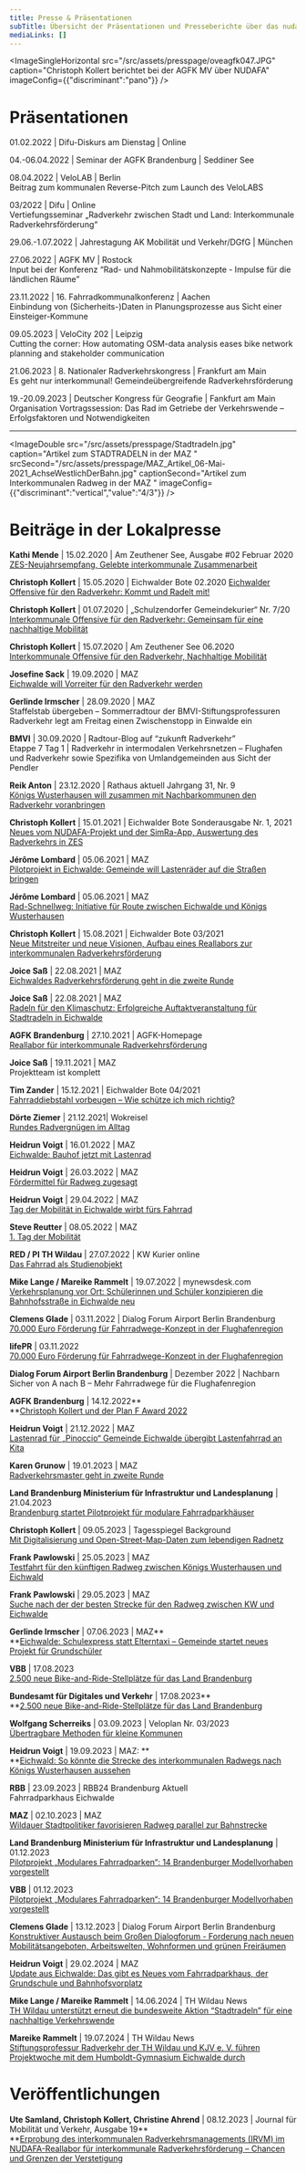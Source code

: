 ```yaml
---
title: Presse & Präsentationen
subTitle: Übersicht der Präsentationen und Presseberichte über das nudafa Reallabor
mediaLinks: []
---
```

<ImageSingleHorizontal src="/src/assets/presspage/oveagfk047.JPG" caption="Christoph Kollert berichtet bei der AGFK MV über NUDAFA" imageConfig={{"discriminant":"pano"}} />

# Präsentationen

01.02.2022 | Difu-Diskurs am Dienstag | Online

04.-06.04.2022 | Seminar der AGFK Brandenburg | Seddiner See

08.04.2022 | VeloLAB | Berlin\
Beitrag zum kommunalen Reverse-Pitch zum Launch des VeloLABS

03/2022 | Difu | Online\
Vertiefungsseminar „Radverkehr zwischen Stadt und Land: Interkommunale Radverkehrsförderung“

29.06.-1.07.2022 | Jahrestagung AK Mobilität und Verkehr/DGfG | München

27.06.2022 | AGFK MV | Rostock\
Input bei der Konferenz “Rad- und Nahmobilitätskonzepte - Impulse für die ländlichen Räume”&#x20;

23.11.2022 | 16. Fahrradkommunalkonferenz | Aachen\
Einbindung von (Sicherheits-)Daten in Planungsprozesse aus Sicht einer Einsteiger-Kommune

09.05.2023 | VeloCity 202 | Leipzig\
Cutting the corner: How automating OSM-data analysis eases bike network planning and stakeholder communication

21.06.2023 | 8. Nationaler Radverkehrskongress | Frankfurt am Main \
Es geht nur interkommunal! Gemeindeübergreifende Radverkehrsförderung

19.-20.09.2023 | Deutscher Kongress für Geografie | Fankfurt am Main\
Organisation Vortragssession: Das Rad im Getriebe der Verkehrswende – Erfolgsfaktoren und Notwendigkeiten&#x20;

---

<ImageDouble src="/src/assets/presspage/Stadtradeln.jpg" caption="Artikel zum STADTRADELN in der MAZ " srcSecond="/src/assets/presspage/MAZ_Artikel_06-Mai-2021_AchseWestlichDerBahn.jpg" captionSecond="Artikel zum Interkommunalen Radweg in der MAZ " imageConfig={{"discriminant":"vertical","value":"4/3"}} />

# Beiträge in der Lokalpresse

**Kathi Mende** | 15.02.2020 | Am Zeuthener See, Ausgabe #02 Februar 2020\
[ZES-Neujahrsempfang, Gelebte interkommunale Zusammenarbeit](https://www.zeuthen.de/Am-Zeuthener-See-2020-02-662807.pdf)

**Christoph Kollert** | 15.05.2020 | Eichwalder Bote 02.2020
[Eichwalder Offensive für den Radverkehr: Kommt und Radelt mit!](https://www.eichwalde.de/wp-content/uploads/2020/07/EB_022020_Mai_web.pdf)

**Christoph Kollert** | 01.07.2020 | „Schulzendorfer Gemeindekurier“ Nr. 7/20 \
[Interkommunale Offensive für den Radverkehr: Gemeinsam für eine nachhaltige Mobilität](https://www.schulzendorf.de/amtsblatt/index.php#gazette_49393_noScroll)

**Christoph Kollert** | 15.07.2020 | Am Zeuthener See 06.2020
[Interkommunale Offensive für den Radverkehr, Nachhaltige Mobilität](https://www.zeuthen.de/Am-Zeuthener-See-2020-06-665259.pdf)

**Josefine Sack** | 19.09.2020 | MAZ\
[Eichwalde will Vorreiter für den Radverkehr werden](https://www.maz-online.de/lokales/dahme-spreewald/eichwalde/eichwalde-will-vorreiter-fuer-radverkehr-werden-PQSREEGNKBSSQXYKM3CR3IQBHA.html)

**Gerlinde Irmscher** | 28.09.2020 | MAZ\
Staffelstab übergeben – Sommerradtour der BMVI-Stiftungsprofessuren Radverkehr legt am Freitag einen Zwischenstopp in Einwalde ein

**BMVI** | 30.09.2020 | Radtour-Blog auf “zukunft Radverkehr”\
Etappe 7 Tag 1 | Radverkehr in intermodalen Verkehrsnetzen – Flughafen und Radverkehr sowie Spezifika von Umlandgemeinden aus Sicht der Pendler&#x20;

**Reik Anton** | 23.12.2020 | Rathaus aktuell Jahrgang 31, Nr. 9\
[Königs Wusterhausen will zusammen mit Nachbarkommunen den Radverkehr voranbringen](https://www.koenigs-wusterhausen.de/rathaus-aktuell-jg-31-nr-9-bf822b4aad6cfec5)&#x20;

**Christoph Kollert** | 15.01.2021 | Eichwalder Bote Sonderausgabe Nr. 1, 2021\
[Neues vom NUDAFA-Projekt und der SimRa-App, Auswertung des Radverkehrs in ZES](https://www.eichwalde.de/wp-content/uploads/2021/02/Sonderausgabe_Eichwalder_Bote_Bauprojekte_in_Eichwalde.pdf)&#x20;

**Jérôme Lombard** | 05.06.2021 | MAZ\
[Pilotprojekt in Eichwalde: Gemeinde will Lastenräder auf die Straßen bringen](https://www.maz-online.de/lokales/dahme-spreewald/koenigs-wusterhausen/pilotprojekt-in-eichwalde-gemeinde-will-lastenraeder-auf-die-strassen-bringen-C2VQEGRQOLEJZCYDLOMPUCFQVU.html) &#x20;

**Jérôme Lombard** | 05.06.2021 | MAZ\
[Rad-Schnellweg: Initiative für Route zwischen Eichwalde und Königs Wusterhausen](https://www.maz-online.de/lokales/dahme-spreewald/eichwalde/rad-schnellweg-initiative-fuer-route-zwischen-eichwalde-und-koenigs-wusterhausen-YLNQIOFD2HLHZF462I7AC346B4.html)

**Christoph Kollert** | 15.08.2021 | Eichwalder Bote 03/2021\
[Neue Mitstreiter und neue Visionen, Aufbau eines Reallabors zur interkommunalen Radverkehrsförderung](https://www.eichwalde.de/wp-content/uploads/2021/08/EB_03_21_September_web.pdf)

**Joice Saß** | 22.08.2021 | MAZ\
[Eichwaldes Radverkehrsförderung geht in die zweite Runde](https://www.maz-online.de/Lokales/Dahme-Spreewald/Eichwalde/Eichwalde-startet-mit-Nachbargemeinden-in-die-zweite-Phase-der-Radverkehrsfoerderung)

**Joice Saß** | 22.08.2021 | MAZ\
[Radeln für den Klimaschutz: Erfolgreiche Auftaktveranstaltung für Stadtradeln in Eichwalde](https://www.maz-online.de/Lokales/Dahme-Spreewald/Eichwalde/Eichwalde-Auftakt-zur-bundesweiten-Aktion-Stadtradeln-in-ZEWS-Gemeinden)

**AGFK Brandenburg** | 27.10.2021 | AGFK-Homepage\
[Reallabor für interkommunale Radverkehrsförderung](https://www.agfk-brandenburg.de/2021/10/27/reallabor-fuer-interkommunale-radverkehrsfoerderung/)

**Joice Saß** | 19.11.2021 | MAZ\
Projektteam ist komplett&#x20;

**Tim Zander** | 15.12.2021 | Eichwalder Bote 04/2021\
[Fahrraddiebstahl vorbeugen – Wie schütze ich mich richtig?](https://www.eichwalde.de/wp-content/uploads/2021/12/Eichwalder_Bote_Dezember_2021.pdf)

**Dörte Ziemer** | 21.12.2021| Wokreisel\
[Rundes Radvergnügen im Alltag](https://www.wokreisel.de/news/13/710779/aktuelles/rundes-radvergn%C3%BCgen-im-alltag.html)

**Heidrun Voigt** | 16.01.2022 | MAZ\
[Eichwalde: Bauhof jetzt mit Lastenrad](https://www.maz-online.de/Lokales/Dahme-Spreewald/Eichwalde/Bauhof-Eichwalde-testet-jetzt-den-Einsatz-eines-Lastenrads)

**Heidrun Voigt** | 26.03.2022 | MAZ\
[Fördermittel für Radweg zugesagt](https://www.maz-online.de/Lokales/Dahme-Spreewald/Eichwalde/Foerdermittel-fuer-Radweg-von-Eichwalde-nach-Koenigs-Wusterhausen]\(https://www.maz-online.de/Lokales/Dahme-Spreewald/Eichwalde/Foerdermittel-fuer-Radweg-von-Eichwalde-nach-Koenigs-Wusterhausen)

**Heidrun Voigt** | 29.04.2022 | MAZ\
[Tag der Mobilität in Eichwalde wirbt fürs Fahrrad](https://www.maz-online.de/Lokales/Dahme-Spreewald/Eichwalde/Eichwalde-Tag-der-Mobilitaet-rund-ums-Fahrrad-mit-Kunstradweltmeister-David-Schnabel)

**Steve Reutter** | 08.05.2022 | MAZ \
[1. Tag der Mobilität](https://www.maz-online.de/lokales/dahme-spreewald/eichwalde/eichwalde-1-tag-der-mobilitaet-DDNPXHPFG6XVY3BNKJAGKETW4M.html)

**RED / PI TH Wildau** | 27.07.2022 | KW Kurier online\
[Das Fahrrad als Studienobjekt](\[https://kw-kurier.de/das-fahrrad-als-studienobjekt/]\(https://kw-kurier.de/das-fahrrad-als-studienobjekt/\))

**Mike Lange / Mareike Rammelt** | 19.07.2022 | mynewsdesk.com\
[Verkehrsplanung vor Ort: Schülerinnen und Schüler konzipieren die Bahnhofsstraße in Eichwalde neu](https://www.mynewsdesk.com/de/th-wildau/news/verkehrsplanung-vor-ort-schuelerinnen-und-schueler-konzipieren-die-bahnhofsstrasse-in-eichwalde-neu-451273)

**Clemens Glade** | 03.11.2022 | Dialog Forum Airport Berlin Brandenburg\
[70.000 Euro Förderung für Fahrradwege-Konzept in der Flughafenregion](chrome-extension://efaidnbmnnnibpcajpcglclefindmkaj/https://daten2.verwaltungsportal.de/dateien/seitengenerator/8bb9f9a3f80aa77b39a2287cc1545b2c194355/20221102_fo__rderung_radwegekonzept_final.pdf)

**lifePR** | 03.11.2022 \
[70.000 Euro Förderung für Fahrradwege-Konzept in der Flughafenregion](https://www.lifepr.de/pressemitteilung/kommunale-arbeitsgemeinschaft-dialogforum-airport-berlin-brandenburg/70-000-Euro-Foerderung-fuer-Fahrradwege-Konzept-in-der-Flughafenregion/boxid/922680)

**Dialog Forum Airport Berlin Brandenburg** | Dezember 2022 | Nachbarn \
Sicher von A nach B – Mehr Fahrradwege für die Flughafenregion

**AGFK Brandenburg** | 14.12.2022\*\*\
\*\*[Christoph Kollert und der Plan F Award 2022](https://www.agfk-brandenburg.de/2022/12/14/christoph-kollert-und-der-plan-f-award-2022/)

**Heidrun Voigt** | 21.12.2022 | MAZ\
[Lastenrad für „Pinoccio“ Gemeinde Eichwalde übergibt Lastenfahrrad an Kita](https://www.maz-online.de/lokales/dahme-spreewald/eichwalde/eichwalde-gemeinde-uebergibt-lastenfahrrad-an-kita-pinoccio-RXTLNELWHFLX3S4XLPNTFH52UM.html)

**Karen Grunow** | 19.01.2023 | MAZ\
[Radverkehrsmaster geht in zweite Runde](https://www.maz-online.de/lokales/dahme-spreewald/wildau/th-wildau-einzigartiger-radverkehrs-master-geht-in-die-zweite-runde-7HPA2EV74NXODFE5FQUKBIUHMU.html)

**Land Brandenburg Ministerium für Infrastruktur und Landesplanung** | 21.04.2023\
[Brandenburg startet Pilotprojekt für modulare Fahrradparkhäuser](https://mil.brandenburg.de/mil/de/presse/detail/~21-04-2023-pilotprojekt-fahrradparkhaeuser#)

**Christoph Kollert** | 09.05.2023 | Tagesspiegel Background \
[Mit Digitalisierung und Open-Street-Map-Daten zum lebendigen Radnetz](https://background.tagesspiegel.de/verkehr-und-smart-mobility/briefing/mit-digitalisierung-und-open-street-map-daten-zum-lebendigen-radnetz)

**Frank Pawlowski** | 25.05.2023 | MAZ\
[Testfahrt für den künftigen Radweg zwischen Königs Wusterhausen und Eichwald](https://www.maz-online.de/lokales/dahme-spreewald/koenigs-wusterhausen/koenigs-wusterhausen-planer-suchen-strecke-fuer-radweg-zwischen-kw-und-eichwalde-KJTUQWHPVJDD3O25HJTKAGKUHQ.html)

**Frank Pawlowski** | 29.05.2023 | MAZ \
[Suche nach der der besten Strecke für den Radweg zwischen KW und Eichwalde](https://www.maz-online.de/lokales/dahme-spreewald/dahme-spreewald-strecke-fuer-radweg-zwischen-kw-und-eichwalde-erkundet-ZKP7TKL27VHPTIKRVAYPMZCWI4.html)

**Gerlinde Irmscher** | 07.06.2023 | MAZ**\
**[Eichwalde: Schulexpress statt Elterntaxi – Gemeinde startet neues Projekt für Grundschüler](https://www.maz-online.de/lokales/dahme-spreewald/eichwalde/eichwalde-so-funktioniert-der-schulexpress-fuer-grundschulkinder-BVINBEWMWZE53IA43NZY6HUBYY.html)

**VBB** | 17.08.2023 \
[2.500 neue Bike-and-Ride-Stellplätze für das Land Brandenburg](https://www.vbb.de/news/2500-neue-bike-and-ride-stellplaetze-fuer-das-land-brandenburg/)

**Bundesamt für Digitales und Verkehr** | 17.08.2023**\
**[2.500 neue Bike-and-Ride-Stellplätze für das Land Brandenburg](https://bmdv.bund.de/SharedDocs/DE/Pressemitteilungen/2023/083-wissing-bike-and-ride-stellplaetze-brandenburg.html)

**Wolfgang Scherreiks** | 03.09.2023 | Veloplan Nr. 03/2023\
[Übertragbare Methoden für kleine Kommunen](https://www.veloplan.de/uebertragbare-methoden-fuer-kleine-kommunen/)

**Heidrun Voigt** | 19.09.2023 | MAZ: **\
**[Eichwald: So könnte die Strecke des interkommunalen Radwegs nach Königs Wusterhausen aussehen](https://www.maz-online.de/lokales/dahme-spreewald/eichwalde/eichwalde-strecke-des-interkommunalen-radweges-nach-koenigs-wusterhausen-geplant-GOZXUTMV3BHH3PFGKDM6M4LWX4.html)

**RBB** | 23.09.2023 | RBB24 Brandenburg Aktuell\
Fahrradparkhaus Eichwalde

**MAZ** | 02.10.2023 | MAZ\
[Wildauer Stadtpolitiker favorisieren Radweg parallel zur Bahnstrecke](https://www.maz-online.de/lokales/dahme-spreewald/wildau/wildau-trasse-fuer-interkommunalen-radweg-eichwalde-kw-beschlossen-ONJAW6A7CNELHDZ7MAR2LTIKYA.html)

**Land Brandenburg Ministerium für Infrastruktur und Landesplanung** | 01.12.2023 \
[Pilotprojekt „Modulares Fahrradparken“: 14 Brandenburger Modellvorhaben vorgestellt](https://mil.brandenburg.de/mil/de/presse/detail/~01-12-2023-pilotprojekt-modulares-fahrradparken#)

**VBB** | 01.12.2023 \
[Pilotprojekt „Modulares Fahrradparken“: 14 Brandenburger Modellvorhaben vorgestellt](https://www.vbb.de/news/pilotprojekt-modulares-fahrradparken-14-brandenburger-modellvorhaben-vorgestellt/)

**Clemens Glade** | 13.12.2023 | Dialog Forum Airport Berlin Brandenburg\
[Konstruktiver Austausch beim Großen Dialogforum - Forderung nach neuen Mobilitätsangeboten, Arbeitswelten, Wohnformen und grünen Freiräumen](chrome-extension://efaidnbmnnnibpcajpcglclefindmkaj/https://daten2.verwaltungsportal.de/dateien/seitengenerator/8bb9f9a3f80aa77b39a2287cc1545b2c194355/20231211_Pressemitteilung_Gro_es_Dialogforum_final.pdf)

**Heidrun Voigt** | 29.02.2024 | MAZ\
[Update aus Eichwalde: Das gibt es Neues vom Fahrradparkhaus, der Grundschule und Bahnhofsvorplatz](https://www.maz-online.de/lokales/dahme-spreewald/eichwalde/eichwalde-update-zum-fahrradparkhaus-grundschulerweiterung-awo-generationenpark-6EFRTPFQJVDE7KUZTMBJQDSL4U.html)

**Mike Lange / Mareike Rammelt** | 14.06.2024 | TH Wildau News\
[TH Wildau unterstützt erneut die bundesweite Aktion “Stadtradeln” für eine nachhaltige Verkehrswende](https://www.mynewsdesk.com/de/th-wildau/news/th-wildau-unterstuetzt-erneut-die-bundesweite-aktion-stadtradeln-fuer-eine-nachhaltige-verkehrswende-485144)

**Mareike Rammelt** | 19.07.2024 | TH Wildau News\
[Stiftungsprofessur Radverkehr der TH Wildau und KJV e. V. führen Projektwoche mit dem Humboldt-Gymnasium Eichwalde durch](https://www.mynewsdesk.com/de/th-wildau/news/nummer-bikebuddies-2024-stiftungsprofessur-radverkehr-der-th-wildau-und-kjv-e-v-fuehren-projektwoche-mit-dem-humboldt-gymnasium-eichwalde-durch-486364)

# Veröffentlichungen&#x20;

**Ute Samland, Christoph Kollert, Christine Ahrend** | 08.12.2023 | Journal für Mobilität und Verkehr, Ausgabe 19**\
**[Erprobung des interkommunalen Radverkehrsmanagements (IRVM) im NUDAFA-Reallabor für interkommunale Radverkehrsförderung – Chancen und Grenzen der Verstetigung](https://doi.org/10.34647/jmv.nr19.id125%20)
